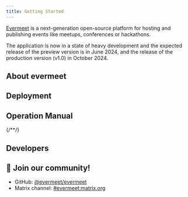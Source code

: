 ```yaml
---
title: Getting Started
---
```




[Evermeet](https://github.com/evermeet/evermeet) is a next-generation open-source platform for hosting and publishing events like meetups, conferences or hackathons.

<Aside title="In Early Development">  
    The application is now in a state of heavy development and the expected release of the preview version is in June 2024, and the release of the production version (v1.0) in October 2024.
</Aside>

## About evermeet

<LinkCard title="Why evermeet?" href="/why-evermeet" description="Find out whats special about evermeet" />

## Deployment

<LinkCard
    title="Deploy with Docker (recommended)"
    href="/deployment/docker"
    description="Deploy your own evermeet instance in few minutes!"
/>
<CardGrid>
    <LinkCard title="Deployment Methods" href="/deployment/methods" />
    <LinkCard title="Manual Deployment" href="/deployment/manual" />
</CardGrid>

## Operation Manual
<CardGrid>
    <LinkCard title="Instance Configuration" href="/operation/configuration" />
    {/*<LinkCard title="Backup & Restore" href="/operation/backup" /-->*/}
</CardGrid>

## Developers

<CardGrid>
    <LinkCard title="System Architecture" href="/developers/system-architecture" />
    <LinkCard title="Local Development Setup" href="/developers/local-setup" />
</CardGrid>

## 🤝 Join our community!

* GitHub: [@evermeet/evermeet](https://github.com/evermeet/evermeet)
* Matrix channel: [#evermeet:matrix.org](https://matrix.to/#/%23evermeet:matrix.org)